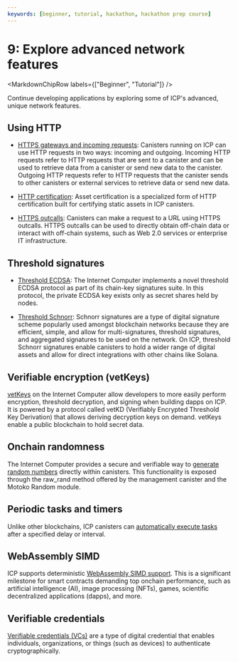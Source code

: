 ```yaml
---
keywords: [beginner, tutorial, hackathon, hackathon prep course]
---
```



# 9: Explore advanced network features

<MarkdownChipRow labels={["Beginner", "Tutorial"]} />

Continue developing applications by exploring some of ICP's advanced, unique network features.

## Using HTTP

- [HTTPS gateways and incoming requests](/docs/building-apps/network-features/using-http/gateways): Canisters running on ICP can use HTTP requests in two ways: incoming and outgoing. Incoming HTTP requests refer to HTTP requests that are sent to a canister and can be used to retrieve data from a canister or send new data to the canister. Outgoing HTTP requests refer to HTTP requests that the canister sends to other canisters or external services to retrieve data or send new data.

- [HTTP certification](/docs/building-apps/network-features/using-http/http-certification/ic-asset-certification-library): Asset certification is a specialized form of HTTP certification built for certifying static assets in ICP canisters.

- [HTTPS outcalls](/docs/building-apps/network-features/using-http/https-outcalls/overview): Canisters can make a request to a URL using HTTPS outcalls. HTTPS outcalls can be used to directly obtain off-chain data or interact with off-chain systems, such as Web 2.0 services or enterprise IT infrastructure.

## Threshold signatures

- [Threshold ECDSA](/docs/building-apps/network-features/signatures/t-ecdsa): The Internet Computer implements a novel threshold ECDSA protocol as part of its chain-key signatures suite. In this protocol, the private ECDSA key exists only as secret shares held by nodes.

- [Threshold Schnorr](/docs/building-apps/network-features/signatures/t-schnorr): Schnorr signatures are a type of digital signature scheme popularly used amongst blockchain networks because they are efficient, simple, and allow for multi-signatures, threshold signatures, and aggregated signatures to be used on the network. On ICP, threshold Schnorr signatures enable canisters to hold a wider range of digital assets and allow for direct integrations with other chains like Solana.

## Verifiable encryption (vetKeys)

[vetKeys](/docs/building-apps/network-features/encryption/vetkeys) on the Internet Computer allow developers to more easily perform encryption, threshold decryption, and signing when building dapps on ICP. It is powered by a protocol called vetKD (Verifiably Encrypted Threshold Key Derivation) that allows deriving decryption keys on demand. vetKeys enable a public blockchain to hold secret data.

## Onchain randomness

The Internet Computer provides a secure and verifiable way to [generate random numbers](/docs/building-apps/network-features/randomness) directly within canisters. This functionality is exposed through the raw_rand method offered by the management canister and the Motoko Random module.

## Periodic tasks and timers

Unlike other blockchains, ICP canisters can [automatically execute tasks](/docs/building-apps/network-features/periodic-tasks-timers) after a specified delay or interval.

## WebAssembly SIMD

ICP supports deterministic [WebAssembly SIMD support](/docs/building-apps/network-features/simd). This is a significant milestone for smart contracts demanding top onchain performance, such as artificial intelligence (AI), image processing (NFTs), games, scientific decentralized applications (dapps), and more.

## Verifiable credentials

[Verifiable credentials (VCs)](/docs/building-apps/network-features/verifiable-credentials/overview) are a type of digital credential that enables individuals, organizations, or things (such as devices) to authenticate cryptographically.


